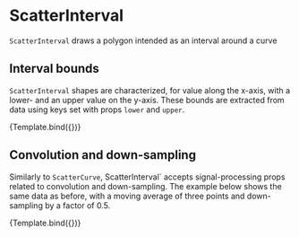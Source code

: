 
# ScatterInterval

<Meta title="Addons/XY/Scatter/ScatterInterval" />

`ScatterInterval` draws a polygon intended as an interval around a curve

<ArgsTable of={ScatterInterval} />

## Interval bounds

`ScatterInterval` shapes are characterized, for value along the x-axis, with a lower- and an upper value on the y-axis.
These bounds are extracted from data using keys set with props `lower` and `upper`.

<Canvas>
    <Story
        name="interval"
        args={{
            ids: ['A'],
            curve: 'Natural',
            lower: 'lo',
            upper: 'hi',
            style: { fill: '#dd4444', strokeWidth: 0, fillOpacity: 0.5 },
        }}
        component={ScatterInterval}
        decorators={[ChartForIntervalDecorator]}
    >
        {Template.bind({})}
    </Story>
</Canvas>

## Convolution and down-sampling

Similarly to `ScatterCurve`, ScatterInterval` accepts signal-processing props related to convolution and down-sampling.
The example below shows the same data as before, with a moving average of three points and down-sampling by a factor of 0.5.

<Canvas>
    <Story
        name="signal processing"
        args={{
            ids: ['A'],
            curve: 'Natural',
            lower: 'lo',
            upper: 'hi',
            style: { fill: '#dd4444', strokeWidth: 0, fillOpacity: 0.5 },
            convolutionMask: [1, 1, 1],
            downsampleFactor: 0.5,
        }}
        component={ScatterInterval}
        decorators={[ChartForIntervalDecorator]}
    >
        {Template.bind({})}
    </Story>
</Canvas>
